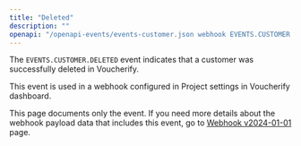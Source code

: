 ```yaml
---
title: "Deleted"
description: ""
openapi: "/openapi-events/events-customer.json webhook EVENTS.CUSTOMER.DELETED"
---
```


The `EVENTS.CUSTOMER.DELETED` event indicates that a customer was successfully deleted in Voucherify.

This event is used in a webhook configured in Project settings in Voucherify dashboard.

<Note>This page documents only the event. If you need more details about the webhook payload data that includes this event, go to [Webhook v2024-01-01](/api-reference/introduction-to-webhooks "Introduction to webhooks v2024-01-01") page.</Note>